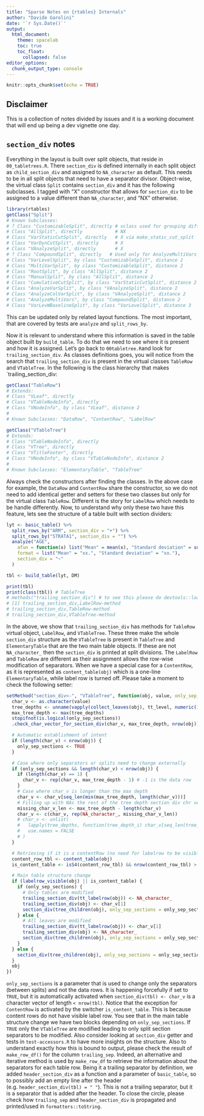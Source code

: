 ```yaml
---
title: "Sparse Notes on {rtables} Internals"
author: "Davide Garolini"
date: '`r Sys.Date()`'
output:
  html_document:
    theme: spacelab
    toc: true
    toc_float:
      collapsed: false
editor_options:
  chunk_output_type: console
---
```


```r
knitr::opts_chunk$set(echo = TRUE)
```


## Disclaimer
This is a collection of notes divided by issues and it is a working document that will end up being a dev vignette one day.


## `section_div` notes

Everything in the layout is built over split objects, that reside in `00_tabletrees.R`. There `section_div` is defined internally in each split object as `child_section_div` and assigned to `NA_character` as default. This needs to be in all split objects that need to have a separator divisor. Object-wise, the virtual class `Split` contains `section_div` and it has the following subclasses. I tagged with "X" constructor that allows for `section_div` to be assigned to a value different than `NA_character`, and "NX" otherwise.

```r
library(rtables)
getClass("Split")
# Known Subclasses:
# ? Class "CustomizableSplit", directly # vclass used for grouping different split types (I guess)
# Class "AllSplit", directly            # NX
# Class "VarStaticCutSplit", directly   # X via make_static_cut_split
# Class "VarDynCutSplit", directly      # X
# Class "VAnalyzeSplit", directly       # X
# ? Class "CompoundSplit", directly   # Used only for AnalyzeMultiVars (maybe not needed?)
# Class "VarLevelSplit", by class "CustomizableSplit", distance 2            # X
# Class "MultiVarSplit", by class "CustomizableSplit", distance 2            # X
# Class "RootSplit", by class "AllSplit", distance 2                         # NX
# Class "ManualSplit", by class "AllSplit", distance 2                       # X
# Class "CumulativeCutSplit", by class "VarStaticCutSplit", distance 2       # X via make_static_cut_split
# Class "AnalyzeVarSplit", by class "VAnalyzeSplit", distance 2         # Virtual
# Class "AnalyzeColVarSplit", by class "VAnalyzeSplit", distance 2           # X
# Class "AnalyzeMultiVars", by class "CompoundSplit", distance 2             # X
# Class "VarLevWBaselineSplit", by class "VarLevelSplit", distance 3         # NX
```

This can be updated only by related layout functions. The most important, that are covered by tests are `analyze` and `split_rows_by`.

Now it is relevant to understand where this information is saved in the table object built by `build_table`. To do that we need to see where it is present and how it is assigned. Let's go back to `00tabletree.R`and look for `trailing_section_div`. As classes definitions goes, you will notice from the search that `trailing_section_div` is present in the virtual classes `TableRow` and `VTableTree`. In the following is the class hierarchy that makes `trailing_section_div:

```r
getClass("TableRow")
# Extends:
# Class "VLeaf", directly
# Class "VTableNodeInfo", directly
# Class "VNodeInfo", by class "VLeaf", distance 2
#
# Known Subclasses: "DataRow", "ContentRow", "LabelRow"

getClass("VTableTree")
# Extends:
# Class "VTableNodeInfo", directly
# Class "VTree", directly
# Class "VTitleFooter", directly
# Class "VNodeInfo", by class "VTableNodeInfo", distance 2
#
# Known Subclasses: "ElementaryTable", "TableTree"
```

Always check the constructors after finding the classes. In the above case for example, the `DataRow` and `ContentRow` share the constructor, so we do not need to add identical getter and setters for these two classes but only for the virtual class `TableRow`. Different is the story for `LabelRow` which needs to be handle differently. Now, to understand why only these two have this feature, lets see the structure of a table built with section dividers:

```r
lyt <- basic_table() %>%
  split_rows_by("ARM", section_div = "+") %>%
  split_rows_by("STRATA1", section_div = "") %>%
  analyze("AGE",
    afun = function(x) list("Mean" = mean(x), "Standard deviation" = sd(x)),
    format = list("Mean" = "xx.", "Standard deviation" = "xx."),
    section_div = "~"
  )

tbl <- build_table(lyt, DM)

print(tbl)
print(class(tbl)) # TableTree
# methods("trailing_section_div") # to see this please do devtools::load_all()
# [1] trailing_section_div,LabelRow-method
# trailing_section_div,TableRow-method
# trailing_section_div,VTableTree-method
```

In the above, we show that `trailing_section_div` has methods for `TableRow` virtual object, `LabelRow`, and `VTableTree`. These three make the whole `section_div` structure as the `VTableTree` is present in `TableTree` and `ElementaryTable` that are the two main table objects. If these are not `NA_character_` then the `section_div` is printed at split divisions. The `LabelRow` and `TableRow` are different as their assignment allows the row-wise modification of separators. When we have a special case for a `ContentRow`, as it is represented as `content_table(obj)` which is a one-line `ElementaryTable`, while label row is turned off. Please take a moment to check the following setter:

```r{eval=FALSE}
setMethod("section_div<-", "VTableTree", function(obj, value, only_sep_sections = FALSE) {
  char_v <- as.character(value)
  tree_depths <- unname(vapply(collect_leaves(obj), tt_level, numeric(1)))
  max_tree_depth <- max(tree_depths)
  stopifnot(is.logical(only_sep_sections))
  .check_char_vector_for_section_div(char_v, max_tree_depth, nrow(obj))

  # Automatic establishment of intent
  if (length(char_v) < nrow(obj)) {
    only_sep_sections <- TRUE
  }

  # Case where only separators or splits need to change externally
  if (only_sep_sections && length(char_v) < nrow(obj)) {
    if (length(char_v) == 1) {
      char_v <- rep(char_v, max_tree_depth - 1) # -1 is the data row
    }
    # Case where char_v is longer than the max depth
    char_v <- char_v[seq_len(min(max_tree_depth, length(char_v)))]
    # Filling up with NAs the rest of the tree depth section div chr vector
    missing_char_v_len <- max_tree_depth - length(char_v)
    char_v <- c(char_v, rep(NA_character_, missing_char_v_len))
    # char_v <- unlist(
    #   lapply(tree_depths, function(tree_depth_i) char_v[seq_len(tree_depth_i)]),
    #   use.names = FALSE
    # )
  }

  # Retrieving if it is a contentRow (no need for labelrow to be visible in this case)
  content_row_tbl <- content_table(obj)
  is_content_table <- isS4(content_row_tbl) && nrow(content_row_tbl) > 0

  # Main table structure change
  if (labelrow_visible(obj) || is_content_table) {
    if (only_sep_sections) {
      # Only tables are modified
      trailing_section_div(tt_labelrow(obj)) <- NA_character_
      trailing_section_div(obj) <- char_v[1]
      section_div(tree_children(obj), only_sep_sections = only_sep_sections) <- char_v[-1]
    } else {
      # All leaves are modified
      trailing_section_div(tt_labelrow(obj)) <- char_v[1]
      trailing_section_div(obj) <- NA_character_
      section_div(tree_children(obj), only_sep_sections = only_sep_sections) <- char_v[-1]
    }
  } else {
    section_div(tree_children(obj), only_sep_sections = only_sep_sections) <- char_v
  }
  obj
})
```

`only_sep_sections` is a parameter that is used to change only the separators (between splits) and not the data rows. It is happening forcefully if set to `TRUE`, but it is automatically activated when `section_div(tbl) <- char_v` is a character vector of length `< nrow(tbl)`. Notice that the exception for `ContentRow` is activated by the switcher `is_content_table`. This is because content rows do not have visible label row. You see that in the main table structure change we have two blocks depending on `only_sep_sections`. If `TRUE` only the `VTableTree` are modified leading to only split section separators to be modified. Also consider looking at `section_div` getter and tests in `test-accessors.R` to have more insights on the structure. Also to understand exactly how this is bound to output, please check the result of `make_row_df()` for the column `trailing_sep`. Indeed, an alternative and iterative method is used by `make_row_df` to retrieve the information about the separators for each table row. Being it a trailing separator by definition, we added `header_section_div` as a function and a parameter of `basic_table`, so to possibly add an empty line after the header (e.g. `header_section_div(tbl) = " "`). This is not a trailing separator, but it is a separator that is added after the header. To close the circle, please check how `trailing_sep` and `header_section_div` is propagated and printed/used in `formatters::toString`. 
